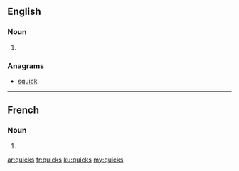 ==English==

===Noun===
{{head|en|noun plural form}}

# {{plural of|quick|lang=en}}

===Anagrams===
* [[squick#English|squick]]

----

==French==

===Noun===
{{head|fr|noun plural form|g=m}}

# {{plural of|quick|lang=fr}}

[[ar:quicks]]
[[fr:quicks]]
[[ku:quicks]]
[[my:quicks]]